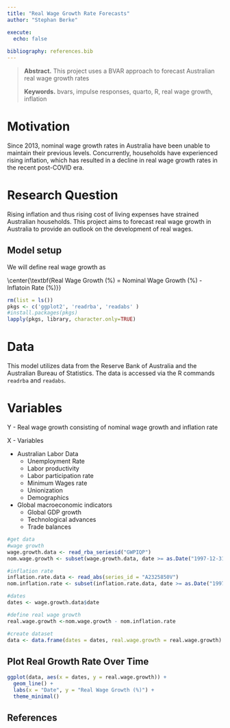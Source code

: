 ```yaml
---
title: "Real Wage Growth Rate Forecasts"
author: "Stephan Berke"

execute:
  echo: false
  
bibliography: references.bib
---
```


> **Abstract.** This project uses a BVAR approach to forecast Australian real wage growth rates
>
> **Keywords.** bvars, impulse responses, quarto, R, real wage growth, inflation

# Motivation


Since 2013, nominal wage growth rates in Australia have been unable to maintain their previous levels. Concurrently, households have experienced rising inflation, which has resulted in a decline in real wage growth rates in the recent post-COVID era.


# Research Question

Rising inflation and thus rising cost of living expenses have strained Australian households. This project aims to forecast real wage growth in Australia to provide an outlook on the development of real wages.    

## Model setup

We will define real wage growth as

\center{\textbf{Real Wage Growth (%) = Nominal Wage Growth (%) - Inflatoin Rate (%)}}


```r
rm(list = ls())
pkgs <- c('ggplot2', 'readrba', 'readabs' )
#install.packages(pkgs)
lapply(pkgs, library, character.only=TRUE)
```


# Data

This model utilizes data from the Reserve Bank of Australia and the Australian Bureau of Statistics.
The data is accessed via the R commands  `readrba` and `readabs`.

# Variables

Y - Real wage growth consisting of nominal wage growth  and inflation rate

X - Variables

 * Australian Labor Data 
    + Unemployment Rate 
    + Labor productivity 
    + Labor participation rate
    + Minimum Wages rate
    + Unionization
    + Demographics
  
 * Global macroeconomic indicators
    + Global GDP growth
    + Technological advances
    + Trade balances
    
```r

#get data 
#wage growth 
wage.growth.data <- read_rba_seriesid("GWPIQP")
nom.wage.growth <- subset(wage.growth.data, date >= as.Date("1997-12-31"))$value

#inflation rate
inflation.rate.data <- read_abs(series_id = "A2325850V")
nom.inflation.rate <- subset(inflation.rate.data, date >= as.Date("1997-12-01"))$value

#dates
dates <- wage.growth.data$date

#define real wage growth
real.wage.growth <-nom.wage.growth - nom.inflation.rate

```

```r
#create dataset
data <- data.frame(dates = dates, real.wage.growth = real.wage.growth)
```


## Plot Real Growth Rate Over Time
```r
ggplot(data, aes(x = dates, y = real.wage.growth)) +
  geom_line() + 
  labs(x = "Date", y = "Real Wage Growth (%)") +
  theme_minimal()
```


## References {.unnumbered}
